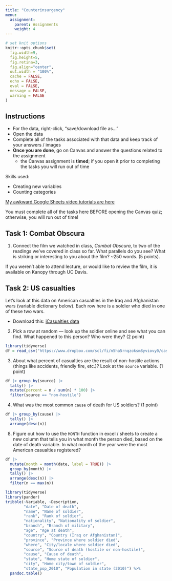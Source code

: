 ```yaml
---
title: "Counterinsurgency"
menu:
  assignment:
    parent: Assignments
    weight: 4
---
```





```r
# set knit options
knitr::opts_chunk$set(
  fig.width=9, 
  fig.height=5, 
  fig.retina=3,
  fig.align="center",
  out.width = "100%",
  cache = FALSE,
  echo = FALSE,
  eval = FALSE,
  message = FALSE, 
  warning = FALSE
)

```

## Instructions



- For the data, right-click, "save/download file as..."
- Open the data
- Complete all of the tasks associated with that data and keep track of your answers / images
- **Once you are done**, go on Canvas and answer the questions related to the assignment
    - the Canvas assignment is **timed**; if you open it prior to completing the tasks you will run out of time





Skills used:

- Creating new variables
- Counting categories


[My awkward Google Sheets video tutorials are here](https://www.dropbox.com/sh/rsj9qm67se619pm/AAD1wPt84O8yaIfSPcwN9edua?dl=0)



::: {.callout-warning}
You must complete all of the tasks here BEFORE opening the Canvas quiz; otherwise, you will run out of time!
:::



## Task 1: Combat Obscura


1. Connect the film we watched in class, *Combat Obscura*, to two of the readings we've covered in class so far. What parallels do you see? What is striking or interesting to you about the film? ~250 words. (5 points).

::: {.callout-note}
If you weren't able to attend lecture, or would like to review the film, it is available on Kanopy through UC Davis.
:::



## Task 2: US casualties



Let's look at this data on American casualties in the Iraq and Afghanistan wars (variable dictionary below). Each row here is a soldier who died in one of these two wars.

- Download this: <i class="fas fa-download"></i> [iCasualties data](https://www.dropbox.com/scl/fi/n5ha5rnqzoksm8yviovy0/casualties.csv?rlkey=w0syedcrxd8zyr45czh9a6ep8&dl=1)


2. Pick a row at random — look up the soldier online and see what you can find. What happened to this person? Who were they? (2 point)

```r
library(tidyverse)
df = read_csv("https://www.dropbox.com/scl/fi/n5ha5rnqzoksm8yviovy0/casualties.csv?rlkey=w0syedcrxd8zyr45czh9a6ep8&dl=1")
```



3. About what percent of casualties are the result of non-hostile actions (things like accidents, friendly fire, etc.)? Look at the `source` variable. (1 point)


```r
df |> group_by(source) |>
  tally() |>
  mutate(percent = n / sum(n) * 100) |>
  filter(source == "non-hostile")
```



4. What was the most common `cause` of death for US soldiers? (1 point)


```r
df |> group_by(cause) |>
  tally() |>
  arrange(desc(n))
```



8. Figure out how to use the `MONTH` function in excel / sheets to create a new column that tells you in what month the person died, based on the date of death variable. In what month of the year were the most American casualties registered?


```r
df |>
  mutate(month = month(date, label = TRUE)) |>
  group_by(month) |>
  tally() |>
  arrange(desc(n)) |>
  filter(n == max(n))
```


```r
library(tidyverse)
library(pander)
tribble(~Variable, ~Description,
        "date", "Date of death",
        "name", "Name of soldier",
        "rank", "Rank of soldier",
        "nationality", "Nationality of soldier",
        "branch", "Branch of military",
        "age", "Age at death",
        "country", "Country (Iraq or Afghanistan)",
        "province", "Province where soldier died",
        "where", "City/locale where soldier died",
        "source", "Source of death (hostile or non-hostile)",
        "cause", "Cause of death",
        "state", "Home state of soldier",
        "city", "Home city/town of soldier",
        "state_pop_2010", "Population in state (2010)") %>%
  pandoc.table()
```